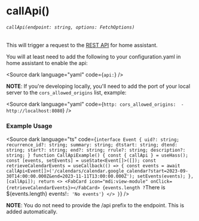 
<Meta title="HOOKS/useHass/callApi" />

# callApi()
###### `callApi(endpoint: string, options: FetchOptions)`
This will trigger a request to the [REST API](https://developers.home-assistant.io/docs/api/rest/#actions) for home assistant.

You will at least need to add the following to your configuration.yaml in home assistant to enable the api:

<Source dark language="yaml" code={`
api:
`} />

**NOTE**: If you're developing locally, you'll need to add the port of your local server to the `cors_allowed_origins` list, example:

<Source dark language="yaml" code={`
http:
  cors_allowed_origins: 
    - http://localhost:8080
`} />

### Example Usage

<Source dark language="ts" code={`
interface Event {
  uid?: string;
  recurrence_id?: string;
  summary: string;
  dtstart: string;
  dtend: string;
  start?: string;
  end?: string;
  rrule?: string;
  description?: string;
}
function CallApiExample() {
  const { callApi } = useHass();
  const [events, setEvents] = useState<Event[]>([]);
  const retrieveCalendarEvents = useCallback(() => {
    const events = await callApi<Event[]>('/calendars/calendar.google_calendar?start=2023-09-30T14:00:00.000Z&end=2023-11-11T13:00:00.000Z');
    setEvents(events);
  }, [callApi]);
  return <>
    <FabCard icon="mdi:view-module" onClick={retrieveCalendarEvents}></FabCard>
    {events.length ? `There is ${events.length} events!` : 'No events'}
  </>
}
`} />

**NOTE**: You do not need to provide the /api prefix to the endpoint. This is added automatically.
